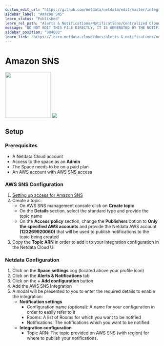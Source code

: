 ```yaml
---
custom_edit_url: "https://github.com/netdata/netdata/edit/master/integrations/cloud-notifications/metadata.yaml"
sidebar_label: "Amazon SNS"
learn_status: "Published"
learn_rel_path: "Alerts & Notifications/Notifications/Centralized Cloud Notifications"
message: "DO NOT EDIT THIS FILE DIRECTLY, IT IS GENERATED BY THE NOTIFICATION'S metadata.yaml FILE"
sidebar_position: "904083"
learn_link: "https://learn.netdata.cloud/docs/alerts-&-notifications/notifications/centralized-cloud-notifications/amazon-sns"
---
```



# Amazon SNS

<img src="https://netdata.cloud/img/awssns.png" width="150"/>

<img src="https://img.shields.io/badge/maintained%20by-Netdata-%2300ab44" />

## Setup

### Prerequisites

- A Netdata Cloud account
- Access to the space as an **Admin**
- The Space needs to be on a paid plan
- An AWS account with AWS SNS access

### AWS SNS Configuration

1. [Setting up access for Amazon SNS](https://docs.aws.amazon.com/sns/latest/dg/sns-setting-up.html)
2. Create a topic
    - On AWS SNS management console click on **Create topic**
    - On the **Details** section, select the standard type and provide the topic name
    - On the **Access policy** section, change the **Publishers** option to **Only the specified AWS accounts** and provide the Netdata AWS account **(123269920060)** that will be used to publish notifications to the topic being created
3. Copy the **Topic ARN** in order to add it to your integration configuration in the Netdata Cloud UI

### Netdata Configuration

1. Click on the **Space settings** cog (located above your profile icon)
2. Click on the **Alerts & Notifications** tab
3. Click on the **+ Add configuration** button
4. Add the AWS SNS Integration
5. A modal will be presented to you to enter the required details to enable the integration:
    - **Notification settings**
      - Configuration name (optional): A name for your configuration in order to easily refer to it
      - Rooms: A list of Rooms for which you want to be notified
      - Notifications: The notifications which you want to be notified
    - **Integration configuration**
      - Topic ARN: The topic provided on AWS SNS (with region) for where to publish your notifications.


